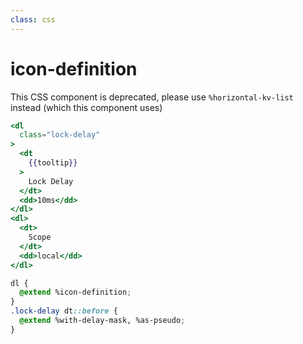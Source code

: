 ```yaml
---
class: css
---
```

# icon-definition

This CSS component is deprecated, please use `%horizontal-kv-list` instead (which this component uses)

```hbs preview-template
<dl
  class="lock-delay"
>
  <dt
    {{tooltip}}
  >
    Lock Delay
  </dt>
  <dd>10ms</dd>
</dl>
<dl>
  <dt>
    Scope
  </dt>
  <dd>local</dd>
</dl>
```

```css
dl {
  @extend %icon-definition;
}
.lock-delay dt::before {
  @extend %with-delay-mask, %as-pseudo;
}
```
